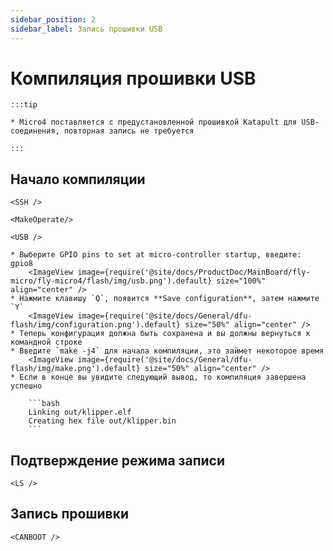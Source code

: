 ```yaml
---
sidebar_position: 2
sidebar_label: Запись прошивки USB
---
```




# Компиляция прошивки USB

    :::tip

    * Micro4 поставляется с предустановленной прошивкой Katapult для USB-соединения, повторная запись не требуется

    :::

## Начало компиляции

    <SSH />

    <MakeOperate/>

    <USB />

    * Выберите GPIO pins to set at micro-controller startup, введите: gpio8
        <ImageView image={require('@site/docs/ProductDoc/MainBoard/fly-micro/fly-micro4/flash/img/usb.png').default} size="100%" align="center" />
    * Нажмите клавишу `Q`, появится **Save configuration**, затем нажмите `Y`
        <ImageView image={require('@site/docs/General/dfu-flash/img/configuration.png').default} size="50%" align="center" />
    * Теперь конфигурация должна быть сохранена и вы должны вернуться к командной строке
    * Введите `make -j4` для начала компиляции, это займет некоторое время
        <ImageView image={require('@site/docs/General/dfu-flash/img/make.png').default} size="50%" align="center" />
    * Если в конце вы увидите следующий вывод, то компиляция завершена успешно

        ```bash
        Linking out/klipper.elf
        Creating hex file out/klipper.bin
        ```

## Подтверждение режима записи

    <LS />

## Запись прошивки
    
    <CANBOOT />